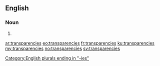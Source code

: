 ==English==

===Noun===
{{head|en|noun plural form}}

# {{plural of|transparency|lang=en}}

[[Category:English plurals ending in "-ies"]]

[[ar:transparencies]]
[[eo:transparencies]]
[[fr:transparencies]]
[[ku:transparencies]]
[[my:transparencies]]
[[no:transparencies]]
[[sv:transparencies]]